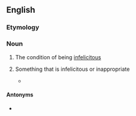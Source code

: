 ==English==

===Etymology===
{{prefix|en|in|felicity}}

===Noun===
{{en-noun|~|infelicities}}

# {{lb|en|uncountable}} The condition of being [[infelicitous]]
# {{lb|en|countable}} Something that is infelicitous or inappropriate
#* {{quote-journal|lang=en|date=October 24, 2007|author=Jeffrey Alan Barrett|title=Approximate Truth and Descriptive Nesting|work=Erkenntnis|url=|doi=10.1007/s10670-007-9086-6|volume=68|issue=2|pages=
|passage=Returning to our own epistemic situation, we do not know the sense in which quantum mechanics and relativity will be taken to be approximately true after their descriptive '''infelicities''' are addressed.}}

====Antonyms====
* {{sense|condition}} {{l|en|felicity}}
